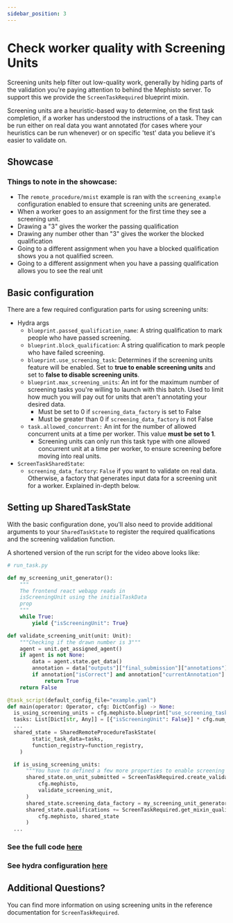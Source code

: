 ```yaml
---
sidebar_position: 3
---
```



# Check worker quality with Screening Units

Screening units help filter out low-quality work, generally by hiding parts of the validation you're paying attention to behind the Mephisto server. To support this we provide the `ScreenTaskRequired` blueprint mixin.

Screening units are a heuristic-based way to determine, on the first task completion, if a worker has understood the instructions of a task. They can be run either on real data you want annotated (for cases where your heuristics can be run whenever) or on specific 'test' data you believe it's easier to validate on.

## Showcase

<ReactPlayer
  playing
  controls
  width="100%"
  height="auto"
  url="https://user-images.githubusercontent.com/55665282/183139879-d252d899-454c-4c15-afaa-474e6f02812b.mp4"
/>

### Things to note in the showcase:

- The `remote_procedure/mnist` example is ran with the `screening_example` configuration enabled to ensure that screening units are generated.
- When a worker goes to an assignment for the first time they see a screening unit.
- Drawing a "3" gives the worker the passing qualification
- Drawing any number other than "3" gives the worker the blocked qualification
- Going to a different assignment when you have a blocked qualification shows you a not qualified screen.
- Going to a different assignment when you have a passing qualification allows you to see the real unit

## Basic configuration

There are a few required configuration parts for using screening units:

- Hydra args
  - `blueprint.passed_qualification_name`: A string qualification to mark people who have passed screening.
  - `blueprint.block_qualification`: A string qualification to mark people who have failed screening.
  - `blueprint.use_screening_task`: Determines if the screening units feature will be enabled. Set to **true to enable screening units** and set to **false to disable screening units**.
  - `blueprint.max_screening_units`: An int for the maximum number of screening tasks you're willing to launch with this batch. Used to limit how much you will pay out for units that aren't annotating your desired data.
    - Must be set to 0 if `screening_data_factory` is set to False
    - Must be greater than 0 if `screening_data_factory` is not False
  - `task.allowed_concurrent:` An int for the number of allowed concurrent units at a time per worker. This value **must be set to 1**.
    - Screening units can only run this task type with one allowed concurrent unit at a time per worker, to ensure screening before moving into real units.
- `ScreenTaskSharedState`:
  - `screening_data_factory`: `False` if you want to validate on real data. Otherwise, a factory that generates input data for a screening unit for a worker. Explained in-depth below.

## Setting up SharedTaskState

With the basic configuration done, you'll also need to provide additional arguments to your `SharedTaskState` to register the required qualifications and the screening validation function.

A shortened version of the run script for the video above looks like:

```python
# run_task.py

def my_screening_unit_generator():
    """
    The frontend react webapp reads in
    isScreeningUnit using the initialTaskData
    prop
    """
    while True:
        yield {"isScreeningUnit": True}

def validate_screening_unit(unit: Unit):
    """Checking if the drawn number is 3"""
    agent = unit.get_assigned_agent()
    if agent is not None:
        data = agent.state.get_data()
        annotation = data["outputs"]["final_submission"]["annotations"][0]
        if annotation["isCorrect"] and annotation["currentAnnotation"] == 3:
            return True
    return False

@task_script(default_config_file="example.yaml")
def main(operator: Operator, cfg: DictConfig) -> None:
  is_using_screening_units = cfg.mephisto.blueprint["use_screening_task"]
  tasks: List[Dict[str, Any]] = [{"isScreeningUnit": False}] * cfg.num_tasks
  ...
  shared_state = SharedRemoteProcedureTaskState(
        static_task_data=tasks,
        function_registry=function_registry,
    )

  if is_using_screening_units:
      """You have to defined a few more properties to enable screening units"""
      shared_state.on_unit_submitted = ScreenTaskRequired.create_validation_function(
          cfg.mephisto,
          validate_screening_unit,
      )
      shared_state.screening_data_factory = my_screening_unit_generator()
      shared_state.qualifications += ScreenTaskRequired.get_mixin_qualifications(
          cfg.mephisto, shared_state
      )
  ...
```

### See the full code [here](https://github.com/facebookresearch/Mephisto/blob/main/examples/remote_procedure/mnist/run_task.py)

### See hydra configuration [here](https://github.com/facebookresearch/Mephisto/blob/main/examples/remote_procedure/mnist/hydra_configs/conf/screening_example.yaml)

## Additional Questions?

You can find more information on using screening units in the reference documentation for <Link target={null} to="pathname:///python_api/mephisto/abstractions/blueprints/mixins/screen_task_required.html">`ScreenTaskRequired`</Link>.
